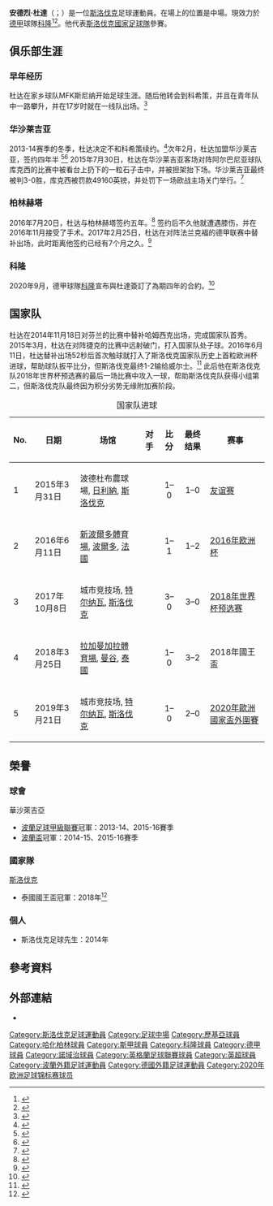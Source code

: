{{otheruses|subject=斯洛伐克足球員|other=姓氏譯名同為杜達者|杜達 (消歧義)}}
{{noteTA
|G1=Football
|G2=uefa
|G3=EPL
}}

{{Infobox football biography
 | name                = 安德烈·杜達<br/>Ondrej Duda
 | image                = Hertha BSC vs. West Ham United 20190731 (048).jpg
 | caption              = 
 | fullname             = Ondrej Duda
 | height               = {{height|meters=1.83|precision=0}}
 | birth_date          = {{Birth date and age|1994|12|5|df=y}}
 | birth_place          ={{flag|Slovakia}}[[斯尼納|斯尼納]]
| currentclub =  [[科隆足球俱乐部|科隆]]
| clubnumber = 18
 | position             = 攻擊中場
 | youthyears1   =  | youthclubs1 = {{link-en|斯尼納足球會|MFK Snina|斯尼納}}
 | youthyears2   =  | youthclubs2 = [[科希策足球俱樂部|科希策]]
 | years1 = 2012–2014 | clubs1 = [[科希策足球俱樂部|科希策]] | caps1 = 33 | goals1 = 5
 | years2 = 2014–2016     | clubs2 = [[華沙萊吉亞足球俱樂部|華沙萊吉亞]] | caps2 = 67 | goals2 = 10
| years3 = 2016–2020
| clubs3 = [[柏林赫塔體育俱樂部|柏林赫塔]]
| caps3 = 59
| goals3 = 12
| years4 = 2020
| clubs4 = → [[诺里奇城足球俱乐部|诺里奇城]] (租借)
| caps4 = 10
| goals4 = 0
| years5 = 2020–
| clubs5 = [[科隆足球俱乐部|科隆]]
| caps5 = 52
| goals5 = 9
| nationalyears1   = 2012–2013 | nationalteam1 = 斯洛伐克U19 | nationalcaps1  = 1 | nationalgoals1  = 1
| nationalyears2   = 2013–2017 | nationalteam2 = [[斯洛伐克21歲以下國家足球隊|斯洛伐克U21]] | nationalcaps2 = 7 | nationalgoals2 = 3
| nationalyears3   = 2014– | nationalteam3 = [[斯洛伐克國家足球隊|斯洛伐克]] | nationalcaps3 = 54 | nationalgoals3 = 9
| club-update         =   2022年1月9日
| nationalteam-update =   2021年11月14日
}}

'''安德烈·杜達'''（{{lang-sk|Ondrej Duda}}；{{bd|1994年|12月5日}}）是一位[[斯洛伐克|斯洛伐克]]足球運動員。在場上的位置是中場。現效力於[[德甲|德甲]]球隊[[科隆足球俱乐部|科隆]]<ref>{{cite web|title=Ondrej Duda piłkarzem Legii Warszawa|trans_title=Ondrej Duda became a player of Legia Warsaw|url=http://eurosport.onet.pl/pilka-nozna/transfery/ondrej-duda-pilkarzem-legii-warszawa/xyz7f|publisher=Onet Sport|language=pl|accessdate=28 February 2014|archive-date=2016-03-04|archive-url=https://web.archive.org/web/20160304054658/http://eurosport.onet.pl/pilka-nozna/transfery/ondrej-duda-pilkarzem-legii-warszawa/xyz7f|dead-url=no}}</ref><ref>{{cite web|title=Ondrej Duda piłkarzem Legii!|trans_title=Ondrej Duda became a player of Legia|url=http://legia.com/news,40041-ondrej_duda_pilkarzem_legii.html|publisher=Legia Warsaw|language=pl|accessdate=28 February 2014|archive-date=2021-01-18|archive-url=https://web.archive.org/web/20210118123540/https://legia.com/news,40041-ondrej_duda_pilkarzem_legii.html|dead-url=no}}</ref>。他代表[[斯洛伐克國家足球隊|斯洛伐克國家足球隊]]參賽。

==俱乐部生涯==
===早年经历===
杜达在家乡球队MFK斯尼纳开始足球生涯。随后他转会到科希策，并且在青年队中一路攀升，并在17岁时就在一线队出场。<ref>{{cite web|url=http://www.profutbal.sk/ligy/svk1/clanok143444-Kosicania_prekvapili_belasych_ziskali_tri_body.htm|title=Košičania prekvapili belasých, získali tri body|trans-title=Košice surprised "the blues" and obtained three points|publisher=profutbal|date=22 July 2012|accessdate=8 November 2014|language=sk|archive-date=2016-03-03|archive-url=https://web.archive.org/web/20160303232725/http://www.profutbal.sk/ligy/svk1/clanok143444-Kosicania_prekvapili_belasych_ziskali_tri_body.htm|dead-url=yes}}</ref>

===华沙莱吉亚===
2013-14赛季的冬季，杜达决定不和科希策续约。<ref>{{cite web|url=http://www.profutbal.sk/ligy/prestupy-a-spekulacie/clanok169998-Kosican_Duda_zmenil_nazor_Zmluvu_uz_nebudem_predlzovat.htm|title=Košičan Duda zmenil názor: Zmluvu už nebudem predlžovať|trans-title=Košice's Duda changed mind: I won't extend the contract|publisher=profutbal|date=8 January 2014|accessdate=8 November 2014|language=sk|archive-date=2016-08-16|archive-url=https://web.archive.org/web/20160816210819/http://www.profutbal.sk/ligy/prestupy-a-spekulacie/clanok169998-kosican_duda_zmenil_nazor_zmluvu_uz_nebudem_predlzovat.htm|dead-url=yes}}</ref>次年2月，杜达加盟华沙莱吉亚，签约四年半
<ref>{{cite web|title=Ondrej Duda piłkarzem Legii Warszawa|trans-title=Ondrej Duda became a player of Legia Warsaw|url=http://eurosport.onet.pl/pilka-nozna/transfery/ondrej-duda-pilkarzem-legii-warszawa/xyz7f|publisher=Onet Sport|language=pl|accessdate=2014-02-28|archive-date=2016-03-04|archive-url=https://web.archive.org/web/20160304054658/http://eurosport.onet.pl/pilka-nozna/transfery/ondrej-duda-pilkarzem-legii-warszawa/xyz7f|dead-url=no}}</ref><ref>{{cite web|title=Ondrej Duda piłkarzem Legii!|trans-title=Ondrej Duda became a player of Legia|url=http://legia.com/news,40041-ondrej_duda_pilkarzem_legii.html|publisher=Legia Warsaw|language=pl|accessdate=2014-02-28|archive-date=2021-01-18|archive-url=https://web.archive.org/web/20210118123540/https://legia.com/news,40041-ondrej_duda_pilkarzem_legii.html|dead-url=no}}</ref> 2015年7月30日，杜达在华沙莱吉亚客场对阵阿尔巴尼亚球队库克西的比赛中被看台上扔下的一粒石子击中，并被担架抬下场。华沙莱吉亚最终被判3-0胜，库克西被罚款49160英镑，并处罚下一场欧战主场关门举行。<ref>{{cite news|title=Legia Warsaw awarded 3-0 win after player hit by stone|url=http://www.bbc.co.uk/sport/0/football/33778475|accessdate=2015-08-04|publisher=BBC Sport|date=2015-08-04|archive-date=2015-08-07|archive-url=https://web.archive.org/web/20150807205403/http://www.bbc.co.uk/sport/0/football/33778475|dead-url=no}}</ref>

===柏林赫塔===
2016年7月20日，杜达与柏林赫塔签约五年。<ref>{{Cite web |url=http://www.herthabsc.de/de/intern/verpflichtung-ondrej-duda/page/11000--17-17-.html |title=HERTHAS NEUE NUMMER 10! |access-date=2017-11-19 |archive-date=2016-08-19 |archive-url=https://web.archive.org/web/20160819051922/http://www.herthabsc.de/de/intern/verpflichtung-ondrej-duda/page/11000--17-17-.html |dead-url=no }}</ref> 签约后不久他就遭遇膝伤，并在2016年11月接受了手术。2017年2月25日，杜达在对阵法兰克福的德甲联赛中替补出场，此时距离他签约已经有7个月之久。<ref>{{Cite web |url=http://www.herthabsc.de/de/profis/nachbericht-frankfurt/page/12486--10276-10276-.html |title=LACHENDE GESICHTER |access-date=2017-11-19 |archive-date=2017-12-01 |archive-url=https://web.archive.org/web/20171201033334/http://www.herthabsc.de/de/profis/nachbericht-frankfurt/page/12486--10276-10276-.html |dead-url=no }}</ref>

===科隆===
2020年9月，德甲球隊[[科隆足球俱乐部|科隆]]宣布與杜達簽訂了為期四年的合約。<ref>{{Cite web|url=https://www.kicker.de/koeln-macht-auch-duda-deal-offiziell-784760/artikel|title=Köln macht auch Duda-Deal offiziell|access-date=2020-09-16|website=kicker.de|archive-date=2020-09-25|archive-url=https://web.archive.org/web/20200925230139/https://www.kicker.de/koeln-macht-auch-duda-deal-offiziell-784760/artikel|dead-url=no}}</ref>

==国家队==
杜达在2014年11月18日对芬兰的比赛中替补哈姆西克出场，完成国家队首秀。2015年3月，杜达在对阵捷克的比赛中远射破门，打入国家队处子球。2016年6月11日，杜达替补出场52秒后首次触球就打入了斯洛伐克国家队历史上首粒欧洲杯进球，帮助球队扳平比分，但斯洛伐克最终1-2输给威尔士。<ref>{{cite web|title=Slovakia 1-2 Wales|url=http://m.bbc.co.uk/sport/football/36450646|access-date=2016-07-11|archive-date=2017-03-05|archive-url=https://web.archive.org/web/20170305002733/http://m.bbc.co.uk/sport/football/36450646|dead-url=no}}</ref> 此后他在斯洛伐克队2018年世界杯预选赛的最后一场比赛中攻入一球，帮助斯洛伐克队获得小组第二，但斯洛伐克队最终因为积分劣势无缘附加赛阶段。

{| class="wikitable sortable plainrowheaders"
|+ 国家队进球
|-
!scope=col|No.
!scope=col data-sort-type=date|日期
!scope=col|场馆
!scope=col|对手
!scope=col|比分
!scope=col|最终结果
!scope=col|赛事
|-
!scope=row|1
|2015年3月31日||波德杜布農球場, [[日利納|日利納]], [[斯洛伐克|斯洛伐克]]||{{fb|Czech Republic}}||align=center|1–0||align=center|1–0||[[友谊赛|友谊赛]]
|-
!scope=row|2
|2016年6月11日||[[新波爾多體育場|新波爾多體育場]], [[波爾多|波爾多]], [[法國|法國]]||{{fb|Wales}}||align=center|1–1||align=center|1–2||[[2016年欧洲杯|2016年欧洲杯]]
|-
!scope=row|3
|2017年10月8日||城市竞技场, [[特尔纳瓦|特尔纳瓦]], [[斯洛伐克|斯洛伐克]]||align=center|{{fb|Malta}}||align=center|3–0||align=center|3–0||[[2018年世界杯预选赛|2018年世界杯预选赛]]
|-
!scope=row|4
|2018年3月25日||[[拉加曼加拉體育場|拉加曼加拉體育場]], [[曼谷|曼谷]], [[泰國|泰國]]||align=center|{{fb|Thailand}}||align=center|1–0||align=center|3–2||2018年國王盃
|-
!scope=row|5
|2019年3月21日||城市竞技场, [[特尔纳瓦|特尔纳瓦]], [[斯洛伐克|斯洛伐克]]||align=center|{{fb|Hungary}}||align=center|1–0||align=center|2–0||[[2020年歐洲足球錦標賽外圍賽E組|2020年歐洲國家盃外圍賽]]
|}

== 榮譽 ==
=== 球會 ===
;{{flagicon|POL}} 華沙萊吉亞
*[[波蘭足球甲級聯賽|波蘭足球甲級聯賽]]冠軍：2013-14、2015-16賽季
*[[波蘭盃|波蘭盃]]冠軍：2014-15、2015-16賽季

=== 國家隊 ===
;{{flagicon|Slovakia}} [[斯洛伐克國家足球隊|斯洛伐克]] 
*泰國國王盃冠軍：2018年<ref>{{cite news|url=https://www.bangkokpost.com/sports/1434927/slovakia-beat-thailand-3-2-win-kings-cup|title=Slovakia beat Thailand 3-2, win King's Cup|publisher=Bangkok Post|date=2018-03-25|accessdate=2022-01-10|archive-date=2021-04-24|archive-url=https://web.archive.org/web/20210424003157/https://www.bangkokpost.com/sports/1434927/slovakia-beat-thailand-3-2-win-kings-cup}}</ref>

=== 個人 ===
*斯洛伐克足球先生：2014年

==參考資料==
{{Reflist}}

== 外部連結 ==
*{{Soccerway}}

{{科隆球員名單}}
{{2016年歐洲國家盃斯洛伐克參賽名單}}
{{2020年欧洲足球锦标赛斯洛伐克参赛名单}}

{{DEFAULTSORT: Duda, Ondrej}}
[[Category:斯洛伐克足球運動員|Category:斯洛伐克足球運動員]]
[[Category:足球中場|Category:足球中場]]
[[Category:歷基亞球員|Category:歷基亞球員]]
[[Category:哈化柏林球員|Category:哈化柏林球員]]
[[Category:斯甲球員|Category:斯甲球員]]
[[Category:科隆球員|Category:科隆球員]]
[[Category:德甲球員|Category:德甲球員]]
[[Category:諾域治球員|Category:諾域治球員]]
[[Category:英格蘭足球聯賽球員|Category:英格蘭足球聯賽球員]]
[[Category:英超球員|Category:英超球員]]
[[Category:波蘭外籍足球運動員|Category:波蘭外籍足球運動員]]
[[Category:德國外籍足球運動員|Category:德國外籍足球運動員]]
[[Category:2020年欧洲足球锦标赛球员|Category:2020年欧洲足球锦标赛球员]]